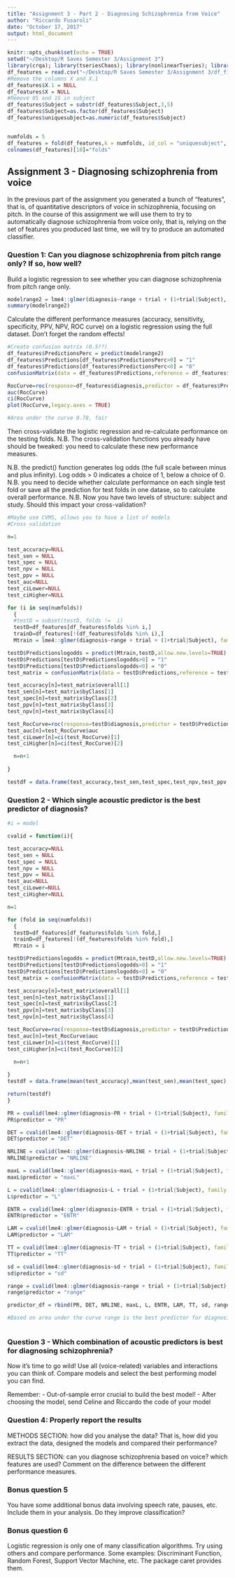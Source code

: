 ```yaml
---
title: "Assignment 3 - Part 2 - Diagnosing Schizophrenia from Voice"
author: "Riccardo Fusaroli"
date: "October 17, 2017"
output: html_document
---
```


```r
knitr::opts_chunk$set(echo = TRUE)
setwd("~/Desktop/R Saves Semester 3/Assignment 3")
library(crqa); library(tseriesChaos); library(nonlinearTseries); library(SparseM); library(lme4); library(dplyr); library(lmerTest); library(MuMIn): library(caret); library(pROC); library(groupdata2)
df_features = read.csv("~/Desktop/R Saves Semester 3/Assignment 3/df_final.dms")
#Remove the columns X and X.1
df_features$X.1 = NULL
df_features$X = NULL
#Remove 0S and 1S in subject
df_features$Subject = substr(df_features$Subject,3,5)
df_features$Subject=as.factor(df_features$Subject)
df_features$uniquesubject=as.numeric(df_features$Subject)


numfolds = 5
df_features = fold(df_features,k = numfolds, id_col = "uniquesubject", method = "n_dist",remove_missing_starts = FALSE)
colnames(df_features)[18]="folds"


```

## Assignment 3 - Diagnosing schizophrenia from voice

In the previous part of the assignment you generated a bunch of "features", that is, of quantitative descriptors of voice in schizophrenia, focusing on pitch.
In the course of this assignment we will use them to try to automatically diagnose schizophrenia from voice only, that is, relying on the set of features you produced last time, we will try to produce an automated classifier.

### Question 1: Can you diagnose schizophrenia from pitch range only? If so, how well?

Build a logistic regression to see whether you can diagnose schizophrenia from pitch range only.

```r
modelrange2 = lme4::glmer(diagnosis~range + trial + (1+trial|Subject), family = "binomial", data = df_features, control = glmerControl(optimizer = "nloptwrap", calc.derivs = FALSE))
summary(modelrange2)
```

Calculate the different performance measures (accuracy, sensitivity, specificity, PPV, NPV, ROC curve) on a logistic regression using the full dataset. Don't forget the random effects!

```r
#Create confusion matrix (0.5??)
df_features$PredictionsPerc = predict(modelrange2)
df_features$Predictions[df_features$PredictionsPerc>0] = "1"
df_features$Predictions[df_features$PredictionsPerc<0] = "0"
confusionMatrix(data = df_features$Predictions,reference = df_features$diagnosis, positive = "0")

RocCurve=roc(response=df_features$diagnosis,predictor = df_features$PredictionsPerc)
auc(RocCurve)
ci(RocCurve)
plot(RocCurve,legacy.axes = TRUE)

#Area under the curve 0.78, fair
```

Then cross-validate the logistic regression and re-calculate performance on the testing folds. N.B. The cross-validation functions you already have should be tweaked: you need to calculate these new performance measures.

N.B. the predict() function generates log odds (the full scale between minus and plus infinity). Log odds > 0 indicates a choice of 1, below a choice of 0.
N.B. you need to decide whether calculate performance on each single test fold or save all the prediction for test folds in one datase, so to calculate overall performance.
N.B. Now you have two levels of structure: subject and study. Should this impact your cross-validation?

```r
#Maybe use CVMS, allows you to have a list of models
#Cross validation

n=1

test_accuracy=NULL
test_sen = NULL
test_spec = NULL
test_npv = NULL
test_ppv = NULL
test_auc=NULL
test_ciLower=NULL
test_ciHigher=NULL

for (i in seq(numfolds))
  {
  #testD = subset(testD, folds !=  i)
  testD=df_features[df_features$folds %in% i,]
  trainD=df_features[!(df_features$folds %in% i),]
  Mtrain = lme4::glmer(diagnosis~range + trial + (1+trial|Subject), family = "binomial", data = trainD, control = glmerControl(optimizer = "nloptwrap", calc.derivs = FALSE))

testD$Predictionslogodds = predict(Mtrain,testD,allow.new.levels=TRUE)
testD$Predictions[testD$Predictionslogodds>0] = "1"
testD$Predictions[testD$Predictionslogodds<0] = "0"
test_matrix = confusionMatrix(data = testD$Predictions,reference = testD$diagnosis, positive = "0")

test_accuracy[n]=test_matrix$overall[1]
test_sen[n]=test_matrix$byClass[1]
test_spec[n]=test_matrix$byClass[2]
test_ppv[n]=test_matrix$byClass[3]
test_npv[n]=test_matrix$byClass[4]

test_RocCurve=roc(response=testD$diagnosis,predictor = testD$Predictionslogodds)
test_auc[n]=test_RocCurve$auc
test_ciLower[n]=ci(test_RocCurve)[1]
test_ciHigher[n]=ci(test_RocCurve)[2]

  n=n+1
  
}

testdf = data.frame(test_accuracy,test_sen,test_spec,test_npv,test_ppv,test_auc,test_ciLower,test_ciHigher)

```

### Question 2 - Which single acoustic predictor is the best predictor of diagnosis?


```r
#i = model 

cvalid = function(i){

test_accuracy=NULL
test_sen = NULL
test_spec = NULL
test_npv = NULL
test_ppv = NULL
test_auc=NULL
test_ciLower=NULL
test_ciHigher=NULL

n=1

for (fold in seq(numfolds))
  {
  testD=df_features[df_features$folds %in% fold,]
  trainD=df_features[!(df_features$folds %in% fold),]
  Mtrain = i

testD$Predictionslogodds = predict(Mtrain,testD,allow.new.levels=TRUE)
testD$Predictions[testD$Predictionslogodds>0] = "1"
testD$Predictions[testD$Predictionslogodds<0] = "0"
test_matrix = confusionMatrix(data = testD$Predictions,reference = testD$diagnosis, positive = "0")

test_accuracy[n]=test_matrix$overall[1]
test_sen[n]=test_matrix$byClass[1]
test_spec[n]=test_matrix$byClass[2]
test_ppv[n]=test_matrix$byClass[3]
test_npv[n]=test_matrix$byClass[4]

test_RocCurve=roc(response=testD$diagnosis,predictor = testD$Predictionslogodds)
test_auc[n]=test_RocCurve$auc
test_ciLower[n]=ci(test_RocCurve)[1]
test_ciHigher[n]=ci(test_RocCurve)[2]

  n=n+1
  
}
testdf = data.frame(mean(test_accuracy),mean(test_sen),mean(test_spec),mean(test_npv),mean(test_ppv),mean(test_auc),mean(test_ciLower),mean(test_ciHigher))

return(testdf)
}

```

```r
PR = cvalid(lme4::glmer(diagnosis~PR + trial + (1+trial|Subject), family = "binomial", data = trainD, control = glmerControl(optimizer = "nloptwrap", calc.derivs = FALSE)))
PR$predictor = "PR"

DET = cvalid(lme4::glmer(diagnosis~DET + trial + (1+trial|Subject), family = "binomial", data = trainD, control = glmerControl(optimizer = "nloptwrap", calc.derivs = FALSE)))
DET$predictor = "DET"

NRLINE = cvalid(lme4::glmer(diagnosis~NRLINE + trial + (1+trial|Subject), family = "binomial", data = trainD, control = glmerControl(optimizer = "nloptwrap", calc.derivs = FALSE)))
NRLINE$predictor = "NRLINE"

maxL = cvalid(lme4::glmer(diagnosis~maxL + trial + (1+trial|Subject), family = "binomial", data = trainD, control = glmerControl(optimizer = "nloptwrap", calc.derivs = FALSE)))
maxL$predictor = "maxL"

L = cvalid(lme4::glmer(diagnosis~L + trial + (1+trial|Subject), family = "binomial", data = trainD, control = glmerControl(optimizer = "nloptwrap", calc.derivs = FALSE)))
L$predictor = "L"

ENTR = cvalid(lme4::glmer(diagnosis~ENTR + trial + (1+trial|Subject), family = "binomial", data = trainD, control = glmerControl(optimizer = "nloptwrap", calc.derivs = FALSE)))
ENTR$predictor = "ENTR"

LAM = cvalid(lme4::glmer(diagnosis~LAM + trial + (1+trial|Subject), family = "binomial", data = trainD, control = glmerControl(optimizer = "nloptwrap", calc.derivs = FALSE)))
LAM$predictor = "LAM"

TT = cvalid(lme4::glmer(diagnosis~TT + trial + (1+trial|Subject), family = "binomial", data = trainD, control = glmerControl(optimizer = "nloptwrap", calc.derivs = FALSE)))
TT$predictor = "TT"

sd = cvalid(lme4::glmer(diagnosis~sd + trial + (1+trial|Subject), family = "binomial", data = trainD, control = glmerControl(optimizer = "nloptwrap", calc.derivs = FALSE)))
sd$predictor = "sd"

range = cvalid(lme4::glmer(diagnosis~range + trial + (1+trial|Subject), family = "binomial", data = trainD, control = glmerControl(optimizer = "nloptwrap", calc.derivs = FALSE)))
range$predictor = "range"

predictor_df = rbind(PR, DET, NRLINE, maxL, L, ENTR, LAM, TT, sd, range)

#Based on area under the curve range is the best predictor for diagnosis. It is also the best predictor in terms of accuracy and specificity
```


```r

```

### Question 3 - Which combination of acoustic predictors is best for diagnosing schizophrenia?

Now it's time to go wild! Use all (voice-related) variables and interactions you can think of. Compare models and select the best performing model you can find.

Remember:
- Out-of-sample error crucial to build the best model!
- After choosing the model, send Celine and Riccardo the code of your model

### Question 4: Properly report the results

METHODS SECTION: how did you analyse the data? That is, how did you extract the data, designed the models and compared their performance?

RESULTS SECTION: can you diagnose schizophrenia based on voice? which features are used? Comment on the difference between the different performance measures.

### Bonus question 5

You have some additional bonus data involving speech rate, pauses, etc. Include them in your analysis. Do they improve classification?

### Bonus question 6

Logistic regression is only one of many classification algorithms. Try using others and compare performance. Some examples: Discriminant Function, Random Forest, Support Vector Machine, etc. The package caret provides them.
